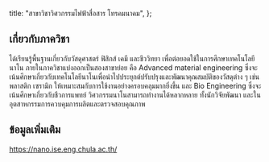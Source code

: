 
  title: "สาขาวิชาวิศวกรรมไฟฟ้าสื่อสาร โทรคมนาคม",
};

<MajorHeader major={Major.ALL[15]} />

## เกี่ยวกับภาควิชา

ได้เรียนรู้พื้นฐานเกี่ยวกับวัสดุศาสตร์ ฟิสิกส์ เคมี และชีววิทยา เพื่อต่อยอดใช้ในการศึกษาเทคโนโลยีนาโน ภายในภาควิชาแบ่งออกเป็นสองสาขาย่อย คือ Advanced material engineering ซึ่งจะเน้นศึกษาเกี่ยวกับเทคโนโลยีนาโนเพื่อนำไปประยุกต์ปรับปรุงและพัฒนาคุณสมบัติของวัสดุต่าง ๆ เช่น พลาสติก เซรามิก ให้เหมาะสมกับการใช้งานอย่างครอบคลุมมากยิ่งขึ้น และ Bio Engineering ซึ่งจะเน้นศึกษาเกี่ยวกับชีวการแพทย์ วิศวกรรมนาโนสามารถทำงานได้หลากหลาย ทั้งนักวิจัยพัฒนา และในอุตสาหกรรมการควบคุมการผลิตและตรวจสอบคุณภาพ

## ข้อมูลเพิ่มเติม

https://nano.ise.eng.chula.ac.th/
